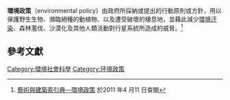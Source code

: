 {{expand english|Environmental policy}}
'''環境政策'''（environmental policy）由政府所採納或提出的行動原則或方針，用以保護野生生物、瀕臨絕種的動植物、以及遭受破壞的棲息地，並藉此減少[[環境汙染|環境汙染]]、森林濫伐、沙漠化及其他人類活動對行星系統所造成的威脅。<ref>[http://db1x.sinica.edu.tw/caat/caat_rptcaatc.php?_op=?SUBJECT_ID:300055508 藝術與建築索引典—環境政策]{{dead link|date=2018年3月 |bot=InternetArchiveBot |fix-attempted=yes }} 於2011 年4 月11 日查閱</ref>

== 參考文獻 ==
<references />

{{城市与区域规划}}
{{公共政策}}
{{Authority control}}

[[Category:環境社會科學|Category:環境社會科學]]
[[Category:环境政策|Category:环境政策]]
